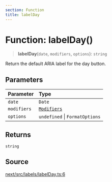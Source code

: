 ```yaml
---
section: Function
title: labelDay
---
```


# Function: labelDay()

> **labelDay**(`date`, `modifiers`, `options`): `string`

Return the default ARIA label for the day button.

## Parameters

| Parameter | Type |
| :------ | :------ |
| `date` | `Date` |
| `modifiers` | [`Modifiers`](/api/next/type-aliases/Modifiers.mdx) |
| `options` | `undefined` \| `FormatOptions` |

## Returns

`string`

## Source

[next/src/labels/labelDay.ts:6](https://github.com/gpbl/react-day-picker/blob/a8bfa5451/next/src/labels/labelDay.ts#L6)

